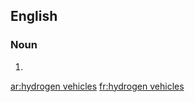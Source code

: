 ==English==

===Noun===
{{head|en|noun plural form|head=[[hydrogen]] [[vehicle]]s}}

# {{plural of|hydrogen vehicle|lang=en}}

[[ar:hydrogen vehicles]]
[[fr:hydrogen vehicles]]
